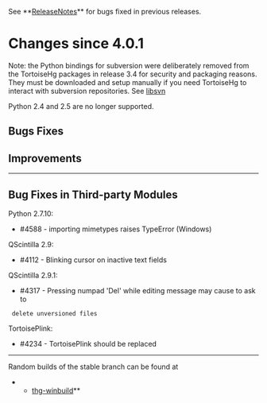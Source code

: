 See **[[ReleaseNotes]]** for bugs fixed in previous releases.

= Changes since 4.0.1 =

Note: the Python bindings for subversion were deliberately removed from the
TortoiseHg packages in release 3.4 for security and packaging reasons.
They must be downloaded and setup manually if you need TortoiseHg to interact
with subversion repositories.  See [[libsvn]]

Python 2.4 and 2.5 are no longer supported.

== Bugs Fixes ==


== Improvements ==


----

== Bug Fixes in Third-party Modules ==

Python 2.7.10:
* #4588 - importing mimetypes raises TypeError (Windows)

QScintilla 2.9:
* #4112 - Blinking cursor on inactive text fields

QScintilla 2.9.1:
* #4317 - Pressing numpad 'Del' while editing message may cause to ask to
  delete unversioned files

TortoisePlink:
* #4234 - TortoisePlink should be replaced

----

Random builds of the stable branch can be found at
**[[http://bitbucket.org/tortoisehg/thg-winbuild/downloads/|thg-winbuild]]**

